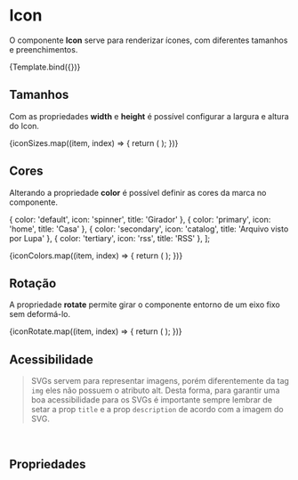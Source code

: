 
<Meta title="Design System/Atoms/Icon" component={Icon} />


# Icon

O componente **Icon** serve para renderizar ícones, com diferentes tamanhos e preenchimentos.

<!--- > Para conhecer a biblioteca de ícones, acesse o menu [Iconografia](/iconografia). -->

<Canvas>
  <Story name="Default" args={{ name: 'chevron', title: 'Seta para baixo', description: 'Ícone chevron' }}>
    {Template.bind({})}
  </Story>
</Canvas>

## Tamanhos

Com as propriedades **width** e **height** é possível configurar a largura e altura do Icon.


<Story name="Width & Height">
  <Grid paddingTop={{ xs: 'xs' }} paddingBottom={{ xs: 'l' }}>
    {iconSizes.map((item, index) => {
      return (
        <Column xs={2} s={1} alignItems={{ xs: 'center' }} key={`icon-${index - 1}`}>
          <Icon name="search" title="Lupa" description="Ícone search" width={item} height={item} />
        </Column>
      );
    })}
  </Grid>
</Story>

## Cores

Alterando a propriedade **color** é possível definir as cores da marca no componente.

  { color: 'default', icon: 'spinner', title: 'Girador' },
  { color: 'primary', icon: 'home', title: 'Casa' },
  { color: 'secondary', icon: 'catalog', title: 'Arquivo visto por Lupa' },
  { color: 'tertiary', icon: 'rss', title: 'RSS' },
];

<Story name="Color">
  <Grid paddingTop={{ xs: 'xs' }} paddingBottom={{ xs: 'l' }}>
    {iconColors.map((item, index) => {
      return (
        <Column xs={2} s={1} alignItems={{ xs: 'center' }} key={`icon-${index - 1}`}>
          <Icon
            name={item.icon}
            title={item.title}
            description={`Ícone ${item.icon}`}
            color={item.color}
            width={24}
            height={24}
          />
        </Column>
      );
    })}
  </Grid>
</Story>

## Rotação

A propriedade **rotate** permite girar o componente entorno de um eixo fixo sem deformá-lo.


<Story name="Rotate">
  <Grid paddingTop={{ xs: 'xs' }} paddingBottom={{ xs: 'l' }}>
    {iconRotate.map((item, index) => {
      return (
        <Column xs={2} s={1} alignItems={{ xs: 'center' }} key={`icon-${index - 1}`}>
          <Icon name="chevron" title="Lupa" description="Ícone search" width={24} height={24} rotate={item} />
        </Column>
      );
    })}
  </Grid>
</Story>

## Acessibilidade

> SVGs servem para representar imagens, porém diferentemente da tag `img` eles não possuem o atributo alt. Desta forma, para garantir uma boa acessibilidade para os SVGs é importante sempre lembrar de setar a prop `title` e a prop `description` de acordo com a imagem do SVG.

<br />

## Propriedades

<ArgsTable story="Default" />
